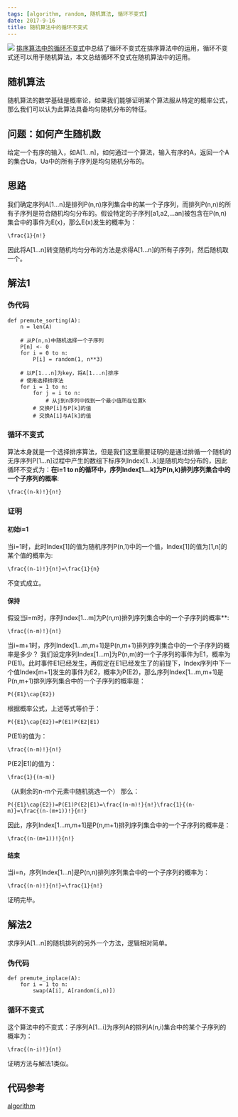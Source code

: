 ```yaml
---
tags: [algorithm, random, 随机算法, 循环不变式]
date: 2017-9-16
title: 随机算法中的循环不变式
---
```


![](/images/suiji.png)
[排序算法中的循环不变式](https://blog.utopia-project.com/post/15-hours/2017-9-10-pai-xu-suan-fa-zhong-de-xun-huan-bu-bian-shi)中总结了循环不变式在排序算法中的运用，循环不变式还可以用于随机算法，本文总结循环不变式在随机算法中的运用。

## 随机算法

随机算法的数学基础是概率论，如果我们能够证明某个算法服从特定的概率公式，那么我们可以认为此算法具备均匀随机分布的特征。

## 问题：如何产生随机数

给定一个有序的输入，如A[1...n]，如何通过一个算法，输入有序的A，返回一个A的集合Ua，Ua中的所有子序列是均匀随机分布的。

## 思路

我们确定序列A[1...n]是排列P(n,n)序列集合中的某一个子序列，而排列P(n,n)的所有子序列是符合随机均匀分布的。假设特定的子序列[a1,a2,...an]被包含在P(n,n)集合中的事件为E(x)，那么E(x)发生的概率为：

```mathjax
\frac{1}{n!}
```

因此将A[1...n]转变随机均匀分布的方法是求得A[1...n]的所有子序列，然后随机取一个。

## 解法1

### 伪代码

```python:n
def premute_sorting(A):
	n = len(A)

	# 从P(n,n)中随机选择一个子序列
	P[n] <- 0
	for i = 0 to n:
		P[i] = random(1, n**3)

	# 以P[1...n]为key，将A[1...n]排序
	# 使用选择排序法
	for i = 1 to n:
		for j = i to n:
			# 从j到n序列中找到一个最小值所在位置k
		# 交换P[i]与P[k]的值
		# 交换A[i]与A[k]的值
```

### 循环不变式

算法本身就是一个选择排序算法，但是我们这里需要证明的是通过排循一个随机的无序序列P[1...n]过程中产生的数组下标序列Index[1...k]是随机均匀分布的，因此循环不变式为：**在i=1 to n的循环中，序列Index[1...k]为P(n,k)排列序列集合中的一个子序列的概率**:

```mathjax
\frac{(n-k)!}{n!}
```

### 证明

#### 初始i=1

当i=1时，此时Index[1]的值为随机序列P(n,1)中的一个值，Index[1]的值为[1,n]的某个值的概率为:

```mathjax
\frac{(n-1)!}{n!}=\frac{1}{n}
```

不变式成立。

#### 保持

假设当i=m时，序列Index[1...m]为P(n,m)排列序列集合中的一个子序列的概率\*\*:

```mathjax
\frac{(n-m)!}{n!}
```

当i=m+1时，序列Index[1...m,m+1]是P(n,m+1)排列序列集合中的一个子序列的概率是多少？
我们设定序列Index[1...m]为P(n,m)的一个子序列的事件为E1，概率为P(E1)。此时事件E1已经发生，再假定在E1已经发生了的前提下，Index序列中下一个值Index[m+1]发生的事件为E2，概率为P(E2)，那么序列Index[1...m,m+1]是P(n,m+1)排列序列集合中的一个子序列的概率是：

```mathjax
P({E1}\cap{E2})
```

根据概率公式，上述等式等价于：

```mathjax
P({E1}\cap{E2})=P(E1)P(E2|E1)
```

P(E1)的值为：

```mathjax
\frac{(n-m)!}{n!}
```

P(E2|E1)的值为：

```mathjax
\frac{1}{(n-m)}
```

（从剩余的n-m个元素中随机挑选一个）
那么：

```mathjax
P({E1}\cap{E2})=P(E1)P(E2|E1)=\frac{(n-m)!}{n!}\frac{1}{(n-m)}=\frac{(n-(m+1))!}{n!}
```

因此，序列Index[1...m,m+1]是P(n,m+1)排列序列集合中的一个子序列的概率是：

```mathjax
\frac{(n-(m+1))!}{n!}
```

#### 结束

当i=n，序列Index[1...n]是P(n,n)排列序列集合中的一个子序列的概率为：

```mathjax
\frac{(n-n)!}{n!}=\frac{1}{n!}
```

证明完毕。

## 解法2

求序列A[1...n]的随机排列的另外一个方法，逻辑相对简单。

### 伪代码

```python:n
def premute_inplace(A):
	for i = 1 to n:
		swap(A[i], A[random(i,n)])
```

### 循环不变式

这个算法中的不变式：子序列A[1...i]为序列A的排列A(n,i)集合中的某个子序列的概率为：

```mathjax
\frac{(n-i)!}{n!}
```

证明方法与解法1类似。

## 代码参考

[algorithm](https://github.com/ibusybox/algorithm/blob/master/src/python/premute.py)
